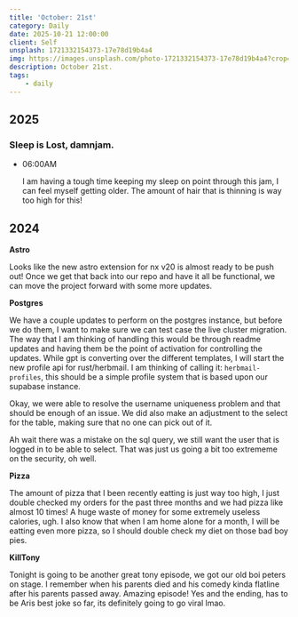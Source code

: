 ```yaml
---
title: 'October: 21st'
category: Daily
date: 2025-10-21 12:00:00
client: Self
unsplash: 1721332154373-17e78d19b4a4
img: https://images.unsplash.com/photo-1721332154373-17e78d19b4a4?crop=entropy&cs=srgb&fm=jpg&ixid=MnwzNjM5Nzd8MHwxfHJhbmRvbXx8fHx8fHx8fDE2ODE3NDg2ODY&ixlib=rb-4.0.3&q=85
description: October 21st.
tags:
    - daily
---
```



## 2025

### Sleep is Lost, damnjam.

-   06:00AM

    I am having a tough time keeping my sleep on point through this jam, I can feel myself getting older.
    The amount of hair that is thinning is way too high for this! 

## 2024

**Astro**

Looks like the new astro extension for nx v20 is almost ready to be push out!
Once we get that back into our repo and have it all be functional, we can move the project forward with some more updates.

**Postgres**

We have a couple updates to perform on the postgres instance, but before we do them, I want to make sure we can test case the live cluster migration.
The way that I am thinking of handling this would be through readme updates and having them be the point of activation for controlling the updates.
While gpt is converting over the different templates, I will start the new profile api for rust/herbmail.
I am thinking of calling it: `herbmail-profiles`, this should be a simple profile system that is based upon our supabase instance.

Okay, we were able to resolve the username uniqueness problem and that should be enough of an issue.
We did also make an adjustment to the select for the table, making sure that no one can pick out of it.

Ah wait there was a mistake on the sql query, we still want the user that is logged in to be able to select.
That was just us going a bit too extrememe on the security, oh well.

**Pizza**

The amount of pizza that I been recently eatting is just way too high, I just double checked my orders for the past three months and we had pizza like almost 10 times!
A huge waste of money for some extremely useless calories, ugh.
I also know that when I am home alone for a month, I will be eatting even more pizza, so I should double check my diet on those bad boy pies.

**KillTony**

Tonight is going to be another great tony episode, we got our old boi peters on stage.
I remember when his parents died and his comedy kinda flatline after his parents passed away.
Amazing episode! Yes and the ending, has to be Aris best joke so far, its definitely going to go viral lmao.